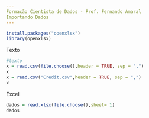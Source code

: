 ```yaml
---
Formação Cientista de Dados - Prof. Fernando Amaral
Importando Dados
---
```

```r
install.packages("openxlsx")
library(openxlsx)
```
Texto
```r
#texto
x = read.csv(file.choose(),header = TRUE, sep = ",")
x
x = read.csv("Credit.csv",header = TRUE, sep = ",")
x
```
Excel
```r
dados = read.xlsx(file.choose(),sheet= 1)
dados
```


